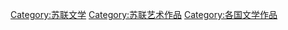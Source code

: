 [[Category:苏联文学|Category:苏联文学]]
[[Category:苏联艺术作品|Category:苏联艺术作品]]
[[Category:各国文学作品|Category:各国文学作品]]